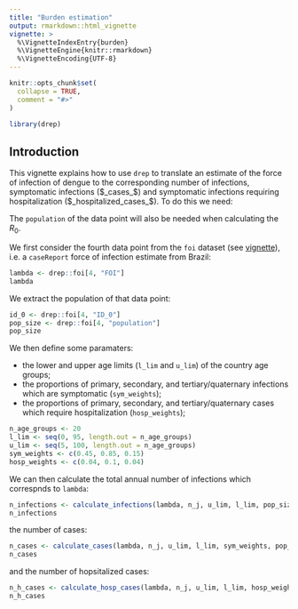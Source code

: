 ```yaml
---
title: "Burden estimation"
output: rmarkdown::html_vignette
vignette: >
  %\VignetteIndexEntry{burden}
  %\VignetteEngine{knitr::rmarkdown}
  %\VignetteEncoding{UTF-8}
---
```


```r
knitr::opts_chunk$set(
  collapse = TRUE,
  comment = "#>"
)
```

```r
library(drep)
```

## Introduction

This vignette explains how to use `drep` to translate an estimate of the force of infection of dengue to the corresponding number of infections, symptomatic infections ($_cases_$) and symptomatic infections requiring hospitalization ($_hospitalized_cases_$). To do this we need:

The `population` of the data point will also be needed when calculating the $R_0$.

We first consider the fourth data point from the `foi` dataset (see [vignette](https://mrc-ide.github.io/drep/articles/burden.html)), i.e. a `caseReport` force of infection estimate from Brazil:

```r
lambda <- drep::foi[4, "FOI"]
lambda
```

We extract the population of that data point:

```r
id_0 <- drep::foi[4, "ID_0"]
pop_size <- drep::foi[4, "population"]
pop_size
```

We then define some paramaters:

* the lower and upper age limits (`l_lim` and `u_lim`) of the country age groups;
* the proportions of primary, secondary, and tertiary/quaternary infections which are symptomatic (`sym_weights`);
* the proportions of primary, secondary, and tertiary/quaternary cases which require hospitalization (`hosp_weights`);

```r
n_age_groups <- 20
l_lim <- seq(0, 95, length.out = n_age_groups)
u_lim <- seq(5, 100, length.out = n_age_groups)
sym_weights <- c(0.45, 0.85, 0.15)
hosp_weights <- c(0.04, 0.1, 0.04)
```

We can then calculate the total annual number of infections which correspnds to `lambda`:

```r
n_infections <- calculate_infections(lambda, n_j, u_lim, l_lim, pop_size)
n_infections
```

the number of cases:

```r
n_cases <- calculate_cases(lambda, n_j, u_lim, l_lim, sym_weights, pop_size)
n_cases
```

and the number of hopsitalized cases:

```r
n_h_cases <- calculate_hosp_cases(lambda, n_j, u_lim, l_lim, hosp_weights, sym_weights, pop_size)
n_h_cases
```
